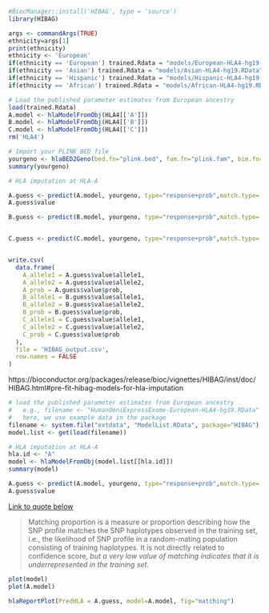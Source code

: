
```r
#BiocManager::install('HIBAG', type = 'source')
library(HIBAG)
```


```r
args <- commandArgs(TRUE)
ethnicity=args[1]
print(ethnicity)
ethnicity <- 'European'
if(ethnicity == 'European') trained.Rdata = "models/European-HLA4-hg19.RData"
if(ethnicity == 'Asian') trained.Rdata = "models/Asian-HLA4-hg19.RData"
if(ethnicity == 'Hispanic') trained.Rdata = "models/Hispanic-HLA4-hg19.RData"
if(ethnicity == 'African') trained.Rdata = "models/African-HLA4-hg19.RData"
```


```r
# Load the published parameter estimates from European ancestry
load(trained.Rdata)
A.model <- hlaModelFromObj(HLA4[['A']])
B.model <- hlaModelFromObj(HLA4[['B']])
C.model <- hlaModelFromObj(HLA4[['C']])
rm('HLA4')
```

```r
# Import your PLINK BED file
yourgeno <- hlaBED2Geno(bed.fn="plink.bed", fam.fn="plink.fam", bim.fn="plink.bim")
summary(yourgeno)

# HLA imputation at HLA-A

A.guess <- predict(A.model, yourgeno, type="response+prob",match.type='Position')
A.guess$value

B.guess <- predict(B.model, yourgeno, type="response+prob",match.type='Position')


C.guess <- predict(C.model, yourgeno, type="response+prob",match.type='Position')


write.csv(
  data.frame(
    A_allele1 = A.guess$value$allele1,
    A_allele2 = A.guess$value$allele2,
    A_prob = A.guess$value$prob,
    B_allele1 = B.guess$value$allele1,
    B_allele2 = B.guess$value$allele2,
    B_prob = B.guess$value$prob,
    C_allele1 = C.guess$value$allele1,
    C_allele2 = C.guess$value$allele2,
    C_prob = C.guess$value$prob
  ),
  file = 'HIBAG_output.csv',
  row.names = FALSE
)
```

https://bioconductor.org/packages/release/bioc/vignettes/HIBAG/inst/doc/HIBAG.html#pre-fit-hibag-models-for-hla-imputation


```r
# load the published parameter estimates from European ancestry
#   e.g., filename <- "HumanOmniExpressExome-European-HLA4-hg19.RData"
#   here, we use example data in the package
filename <- system.file("extdata", "ModelList.RData", package="HIBAG")
model.list <- get(load(filename))

# HLA imputation at HLA-A
hla.id <- "A"
model <- hlaModelFromObj(model.list[[hla.id]])
summary(model)

A.guess <- predict(A.model, yourgeno, type="response+prob",match.type='Position')
A.guess$value
```

[Link to quote below](https://github.com/zhengxwen/HIBAG/blob/dabd9f9f445c0e9bbb9c62f8431c481b5a16197b/vignettes/HIBAG.Rmd#L253)

> Matching proportion is a measure or proportion describing how the SNP profile matches the SNP haplotypes observed in the training set, i.e., the likelihood of SNP profile in a random-mating population consisting of training haplotypes. It is not directly related to confidence score, *but a very low value of matching indicates that it is underrepresented in the training set.*



```r
plot(model) 
plot(A.model) 
```

```r
hlaReportPlot(PredHLA = A.guess, model=A.model, fig="matching")
```

